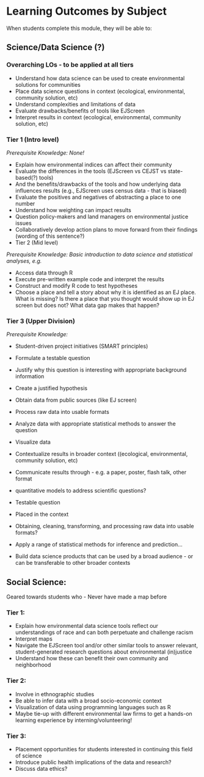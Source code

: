 
# Learning Outcomes by Subject

When students complete this module, they will be able to:

## Science/Data Science (?)

### Overarching LOs - to be applied at all tiers

- Understand how data science can be used to create environmental solutions for communities
- Place data science questions in context (ecological, environmental, community solution, etc)
- Understand complexities and limitations of data
- Evaluate drawbacks/benefits of tools like EJScreen
- Interpret results in context (ecological, environmental, community solution, etc)

### Tier 1 (Intro level)

*Prerequisite Knowledge: None!*

- Explain how environmental indices can affect their community
- Evaluate the differences in the tools (EJScreen vs CEJST vs state-based(?) tools)
- And the benefits/drawbacks of the tools and how underlying data influences results (e.g., EJScreen uses census data - that is biased)
- Evaluate the positives and negatives of abstracting a place to one number
- Understand how weighting can impact results
- Question policy-makers and land managers on environmental justice issues
- Collaboratively develop action plans to move forward from their findings (wording of this sentence?) 
- Tier 2 (Mid level)

*Prerequisite Knowledge: Basic introduction to data science and statistical analyses, e.g. *

- Access data through R
- Execute pre-written example code and interpret the results
- Construct and modify R code to test hypotheses
- Choose a place and tell a story about why it is identified as an EJ place. What is missing? Is there a place that you thought would show up in EJ screen but does not? What data gap makes that happen?

### Tier 3 (Upper Division)

*Prerequisite Knowledge:*

- Student-driven project initiatives (SMART principles)
- Formulate a testable question
- Justify why this question is interesting with appropriate background information
- Create a justified hypothesis
- Obtain data from public sources (like EJ screen)
- Process raw data into usable formats
- Analyze data with appropriate statistical methods to answer the question
- Visualize data 
- Contextualize results in broader context ((ecological, environmental, community solution, etc)
- Communicate results through - e.g. a paper, poster, flash talk, other format

- quantitative models to address scientific questions?
- Testable question
- Placed in the context
- Obtaining, cleaning, transforming, and processing raw data into usable formats?
- Apply a range of statistical methods for inference and prediction…
- Build data science products that can be used by a broad audience - or can be transferable to other broader contexts

## Social Science:

Geared towards students who
- Never have made a map before

### Tier 1: 

- Explain how environmental data science tools reflect our understandings of race and can both perpetuate and challenge racism 
- Interpret maps
- Navigate the EJScreen tool and/or other similar tools to answer relevant, student-generated research questions about environmental (in)justice
- Understand how these can benefit their own community and neighborhood 

### Tier 2:

- Involve in ethnographic studies 
- Be able to infer data with a broad socio-economic context
- Visualization of data using programming languages such as R
- Maybe tie-up with different environmental law firms to get a hands-on learning experience by interning/volunteering!

### Tier 3: 

- Placement opportunities for students interested in continuing this field of science 
- Introduce public health implications of the data and research?
- Discuss data ethics? 
